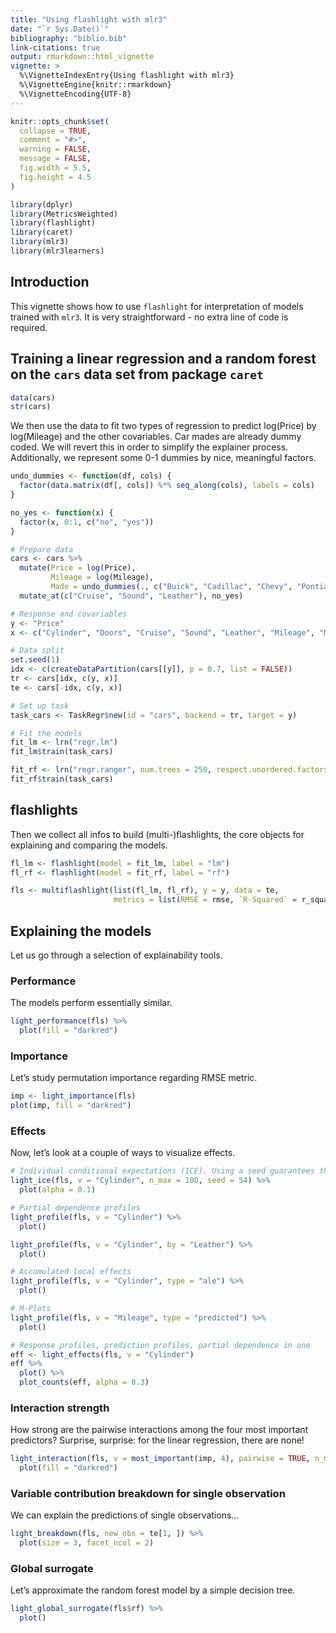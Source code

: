 ```yaml
---
title: "Using flashlight with mlr3"
date: "`r Sys.Date()`"
bibliography: "biblio.bib"
link-citations: true
output: rmarkdown::html_vignette
vignette: >
  %\VignetteIndexEntry{Using flashlight with mlr3}
  %\VignetteEngine{knitr::rmarkdown}
  %\VignetteEncoding{UTF-8}
---
```


```r
knitr::opts_chunk$set(
  collapse = TRUE,
  comment = "#>",
  warning = FALSE,
  message = FALSE,
  fig.width = 5.5,
  fig.height = 4.5
)
```

```r
library(dplyr)
library(MetricsWeighted)
library(flashlight)
library(caret)
library(mlr3)
library(mlr3learners)
```

## Introduction

This vignette shows how to use `flashlight` for interpretation of models trained with `mlr3`. It is very straightforward - no extra line of code is required.

## Training a linear regression and a random forest on the `cars` data set from package `caret`

```r
data(cars)
str(cars)
```

We then use the data to fit two types of regression to predict log(Price) by log(Mileage) and the other covariables. Car mades are already dummy coded. We will revert this in order to simplify the explainer process. Additionally, we represent some 0-1 dummies by nice, meaningful factors.

```r
undo_dummies <- function(df, cols) {
  factor(data.matrix(df[, cols]) %*% seq_along(cols), labels = cols)
}

no_yes <- function(x) {
  factor(x, 0:1, c("no", "yes"))
}

# Prepare data
cars <- cars %>% 
  mutate(Price = log(Price),
         Mileage = log(Mileage),
         Made = undo_dummies(., c("Buick", "Cadillac", "Chevy", "Pontiac", "Saab", "Saturn"))) %>% 
  mutate_at(c("Cruise", "Sound", "Leather"), no_yes)

# Response and covariables
y <- "Price"
x <- c("Cylinder", "Doors", "Cruise", "Sound", "Leather", "Mileage", "Made")

# Data split
set.seed(1)
idx <- c(createDataPartition(cars[[y]], p = 0.7, list = FALSE))
tr <- cars[idx, c(y, x)]
te <- cars[-idx, c(y, x)]

# Set up task
task_cars <- TaskRegr$new(id = "cars", backend = tr, target = y)

# Fit the models
fit_lm <- lrn("regr.lm")
fit_lm$train(task_cars)

fit_rf <- lrn("regr.ranger", num.trees = 250, respect.unordered.factors = "partition")
fit_rf$train(task_cars)
```

## flashlights

Then we collect all infos to build (multi-)flashlights, the core objects for explaining and comparing the models.

```r
fl_lm <- flashlight(model = fit_lm, label = "lm")
fl_rf <- flashlight(model = fit_rf, label = "rf")

fls <- multiflashlight(list(fl_lm, fl_rf), y = y, data = te, 
                       metrics = list(RMSE = rmse, `R-Squared` = r_squared))
```

## Explaining the models

Let us go through a selection of explainability tools.

### Performance

The models perform essentially similar.

```r
light_performance(fls) %>% 
  plot(fill = "darkred")
```

### Importance

Let's study permutation importance regarding RMSE metric.

```r
imp <- light_importance(fls) 
plot(imp, fill = "darkred")
```


### Effects

Now, let's look at a couple of ways to visualize effects.

```r
# Individual conditional expectations (ICE). Using a seed guarantees the same observations across models
light_ice(fls, v = "Cylinder", n_max = 100, seed = 54) %>% 
  plot(alpha = 0.1)

# Partial dependence profiles
light_profile(fls, v = "Cylinder") %>% 
  plot()

light_profile(fls, v = "Cylinder", by = "Leather") %>% 
  plot()

# Accumulated local effects
light_profile(fls, v = "Cylinder", type = "ale") %>% 
  plot()

# M-Plots
light_profile(fls, v = "Mileage", type = "predicted") %>% 
  plot()

# Response profiles, prediction profiles, partial dependence in one
eff <- light_effects(fls, v = "Cylinder") 
eff %>% 
  plot() %>% 
  plot_counts(eff, alpha = 0.3)
```

### Interaction strength

How strong are the pairwise interactions among the four most important predictors? Surprise, surprise: for the linear regression, there are none!

```r
light_interaction(fls, v = most_important(imp, 4), pairwise = TRUE, n_max = 50, seed = 63) %>%
  plot(fill = "darkred")
```  

### Variable contribution breakdown for single observation

We can explain the predictions of single observations...

```r
light_breakdown(fls, new_obs = te[1, ]) %>% 
  plot(size = 3, facet_ncol = 2)
```

### Global surrogate

Let's approximate the random forest model by a simple decision tree.

```r
light_global_surrogate(fls$rf) %>% 
  plot()
```
